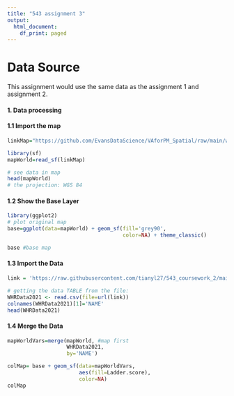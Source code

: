 ```yaml
---
title: "543 assignment 3"
output:
  html_document:
    df_print: paged
---
```


# Data Source
This assignment would use the same data as the assignment 1 and assignment 2.

#### 1. Data processing
#### 1.1 Import the map
```r
linkMap="https://github.com/EvansDataScience/VAforPM_Spatial/raw/main/worldMap.geojson" 

library(sf)
mapWorld=read_sf(linkMap)

# see data in map
head(mapWorld)
# the projection: WGS 84
```

#### 1.2 Show the Base Layer
```r
library(ggplot2)
# plot original map
base=ggplot(data=mapWorld) + geom_sf(fill='grey90',
                                     color=NA) + theme_classic()

base #base map
```
#### 1.3 Import the Data
```r
link = 'https://raw.githubusercontent.com/tianyl27/543_coursework_2/main/WHR2021.csv'

# getting the data TABLE from the file:
WHRData2021 <- read.csv(file=url(link))
colnames(WHRData2021)[1]='NAME'
head(WHRData2021)
```


#### 1.4 Merge the Data
```r
mapWorldVars=merge(mapWorld, #map first
                   WHRData2021, 
                   by='NAME') 


```

```r
colMap= base + geom_sf(data=mapWorldVars,
                       aes(fill=Ladder.score),
                       color=NA)
colMap
```

